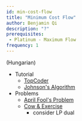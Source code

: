 ```yaml
---
id: min-cost-flow
title: "Minimum Cost Flow"
author: Benjamin Qi
description: "?"
prerequisites:
 - Platinum - Maximum Flow
frequency: 1
---
```


(Hungarian)

* Tutorial
  * [TopCoder](https://www.topcoder.com/community/data-science/data-science-tutorials/minimum-cost-flow-part-two-algorithms/)
  * [Johnson's Algorithm](https://en.wikipedia.org/wiki/Johnson%27s_algorithm)
* Problems
  * [April Fool's Problem](http://codeforces.com/contest/802/problem/N)
  * [Cow & Exercise](https://codeforces.com/contest/1307/problem/G)
  	* consider LP dual
